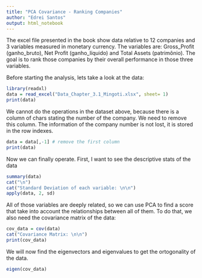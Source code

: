 ```yaml
---
title: "PCA Covariance - Ranking Companies"
author: "Edrei Santos"
output: html_notebook
---
```


  The excel file presented in the book show data relative to 12 companies and 3 variables measured in monetary currency. The variables are: Gross_Profit (ganho_bruto), Net Profit (ganho_líquido) and Total Assets (patrimônio). The goal is to rank those companies by their overall performance in those three variables.

  Before starting the analysis, lets take a look at the data:

```r
library(readxl)
data = read_excel("Data_Chapter_3.1_Mingoti.xlsx", sheet= 1)
print(data)
```
   We cannot do the operations in the dataset above, because there is a column of chars stating the number of the company. We need to remove this column. The information of the company number is not lost, it is stored in the row indexes.
   
```r
data = data[,-1] # remove the first column
print(data)
```
   Now we can finally operate. First, I want to see the descriptive stats of the data
   
```r
summary(data)
cat("\n")
cat("Standard Deviation of each variable: \n\n")
apply(data, 2, sd)
```
   All of those variables are deeply related, so we can use PCA to find a score that take into account the relationships between all of them. To do that, we also need the covariance matrix of the data:
   
```r
cov_data = cov(data)
cat("Covariance Matrix: \n\n")
print(cov_data)
```
   We will now find the eigenvectors and eigenvalues to get the ortogonality of the data.
   
```r
eigen(cov_data)
```
   
